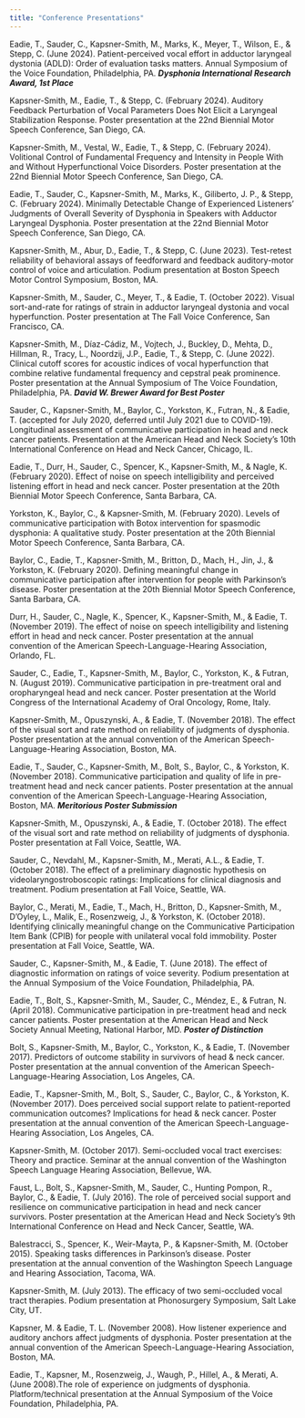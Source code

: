 ```yaml
---
title: "Conference Presentations"
---
```


Eadie, T., Sauder, C., Kapsner-Smith, M., Marks, K., Meyer, T., Wilson, E., & Stepp, C. (June 2024). Patient-perceived vocal effort in adductor laryngeal dystonia (ADLD): Order of evaluation tasks matters. Annual Symposium of the Voice Foundation, Philadelphia, PA. <b><i>Dysphonia International Research Award, 1st Place</b></i>

Kapsner-Smith, M., Eadie, T., & Stepp, C. (February 2024). Auditory Feedback Perturbation of Vocal Parameters Does Not Elicit a Laryngeal Stabilization Response. Poster presentation at the 22nd Biennial Motor Speech Conference, San Diego, CA.

Kapsner-Smith, M., Vestal, W., Eadie, T., & Stepp, C. (February 2024). Volitional Control of Fundamental Frequency and Intensity in People With and Without Hyperfunctional Voice Disorders. Poster presentation at the 22nd Biennial Motor Speech Conference, San Diego, CA.

Eadie, T., Sauder, C., Kapsner-Smith, M., Marks, K., Giliberto, J. P., & Stepp, C. (February 2024). Minimally Detectable Change of Experienced Listeners’ Judgments of Overall Severity of Dysphonia in Speakers with Adductor Laryngeal Dysphonia. Poster presentation at the 22nd Biennial Motor Speech Conference, San Diego, CA.

Kapsner-Smith, M., Abur, D., Eadie, T., & Stepp, C. (June 2023). Test-retest reliability of behavioral assays of feedforward and feedback auditory-motor control of voice and articulation. Podium presentation at Boston Speech Motor Control Symposium, Boston, MA.

Kapsner-Smith, M., Sauder, C., Meyer, T., & Eadie, T. (October 2022). Visual sort-and-rate for ratings of strain in adductor laryngeal dystonia and vocal hyperfunction. Poster presentation at The Fall Voice Conference, San Francisco, CA.

Kapsner-Smith, M., Díaz-Cádiz, M., Vojtech, J., Buckley, D., Mehta, D., Hillman, R., Tracy, L., Noordzij, J.P., Eadie, T., & Stepp, C. (June 2022). Clinical cutoff scores for acoustic indices of vocal hyperfunction that combine relative fundamental frequency and cepstral peak prominence. Poster presentation at the Annual Symposium of The Voice Foundation, Philadelphia, PA. <b><i>David W. Brewer Award for Best Poster</b></i>

Sauder, C., Kapsner-Smith, M., Baylor, C., Yorkston, K., Futran, N., & Eadie, T. (accepted for July 2020, deferred until July 2021 due to COVID-19). Longitudinal assessment of communicative participation in head and neck cancer patients. Presentation at the American Head and Neck Society’s 10th International Conference on Head and Neck Cancer, Chicago, IL.

Eadie, T., Durr, H., Sauder, C., Spencer, K., Kapsner-Smith, M., & Nagle, K. (February 2020). Effect of noise on speech intelligibility and perceived listening effort in head and neck cancer. Poster presentation at the 20th Biennial Motor Speech Conference, Santa Barbara, CA.

Yorkston, K., Baylor, C., & Kapsner-Smith, M. (February 2020). Levels of communicative participation with Botox intervention for spasmodic dysphonia: A qualitative study. Poster presentation at the 20th Biennial Motor Speech Conference, Santa Barbara, CA.

Baylor, C., Eadie, T., Kapsner-Smith, M., Britton, D., Mach, H., Jin, J., & Yorkston, K. (February 2020). Defining meaningful change in communicative participation after intervention for people with Parkinson’s disease. Poster presentation at the 20th Biennial Motor Speech Conference, Santa Barbara, CA.

Durr, H., Sauder, C., Nagle, K., Spencer, K., Kapsner-Smith, M., & Eadie, T. (November 2019). The effect of noise on speech intelligibility and listening effort in head and neck cancer. Poster presentation at the annual convention of the American Speech-Language-Hearing Association, Orlando, FL.

Sauder, C., Eadie, T., Kapsner-Smith, M., Baylor, C., Yorkston, K., & Futran, N. (August 2019). Communicative participation in pre-treatment oral and oropharyngeal head and neck cancer. Poster presentation at the World Congress of the International Academy of Oral Oncology, Rome, Italy.

Kapsner-Smith, M., Opuszynski, A., & Eadie, T. (November 2018). The effect of the visual sort and rate method on reliability of judgments of dysphonia. Poster presentation at the annual convention of the American Speech-Language-Hearing Association, Boston, MA.

Eadie, T., Sauder, C., Kapsner-Smith, M., Bolt, S., Baylor, C., & Yorkston, K. (November 2018). Communicative participation and quality of life in pre-treatment head and neck cancer patients. Poster presentation at the annual convention of the American Speech-Language-Hearing Association, Boston, MA. <b><i>Meritorious Poster Submission</b></i>

Kapsner-Smith, M., Opuszynski, A., & Eadie, T. (October 2018). The effect of the visual sort and rate method on reliability of judgments of dysphonia. Poster presentation at Fall Voice, Seattle, WA.

Sauder, C., Nevdahl, M., Kapsner-Smith, M., Merati, A.L., & Eadie, T. (October 2018). The effect of a preliminary diagnostic hypothesis on videolaryngostroboscopic ratings: Implications for clinical diagnosis and treatment. Podium presentation at Fall Voice, Seattle, WA.
 
Baylor, C., Merati, M., Eadie, T., Mach, H., Britton, D., Kapsner-Smith, M., D’Oyley, L., Malik, E., Rosenzweig, J., & Yorkston, K. (October 2018). Identifying clinically meaningful change on the Communicative Participation Item Bank (CPIB) for people with unilateral vocal fold immobility. Poster presentation at Fall Voice, Seattle, WA.

Sauder, C., Kapsner-Smith, M., & Eadie, T. (June 2018). The effect of diagnostic information on ratings of voice severity. Podium presentation at the Annual Symposium of the Voice Foundation, Philadelphia, PA.

Eadie, T., Bolt, S., Kapsner-Smith, M., Sauder, C., Méndez, E., & Futran, N. (April 2018). Communicative participation in pre-treatment head and neck cancer patients. Poster presentation at the American Head and Neck Society Annual Meeting, National Harbor, MD. <b><i>Poster of Distinction</b></i>

Bolt, S., Kapsner-Smith, M., Baylor, C., Yorkston, K., & Eadie, T. (November 2017). Predictors of outcome stability in survivors of head & neck cancer. Poster presentation at the annual convention of the American Speech-Language-Hearing Association, Los Angeles, CA.

Eadie, T., Kapsner-Smith, M., Bolt, S., Sauder, C., Baylor, C., & Yorkston, K. (November 2017). Does perceived social support relate to patient-reported communication outcomes? Implications for head & neck cancer. Poster presentation at the annual convention of the American Speech-Language-Hearing Association, Los Angeles, CA.

Kapsner-Smith, M. (October 2017). Semi-occluded vocal tract exercises: Theory and practice. Seminar at the annual convention of the Washington Speech Language Hearing Association, Bellevue, WA.

Faust, L., Bolt, S., Kapsner-Smith, M., Sauder, C., Hunting Pompon, R., Baylor, C., & Eadie, T. (July 2016). The role of perceived social support and resilience on communicative participation in head and neck cancer survivors. Poster presentation at the American Head and Neck Society’s 9th International Conference on Head and Neck Cancer, Seattle, WA.

Balestracci, S., Spencer, K., Weir-Mayta, P., & Kapsner-Smith, M. (October 2015). Speaking tasks differences in Parkinson’s disease. Poster presentation at the annual convention of the Washington Speech Language and Hearing Association, Tacoma, WA.

Kapsner-Smith, M. (July 2013). The efficacy of two semi-occluded vocal tract therapies. Podium presentation at Phonosurgery Symposium, Salt Lake City, UT.

Kapsner, M. & Eadie, T. L. (November 2008). How listener experience and auditory anchors affect judgments of dysphonia. Poster presentation at the annual convention of the American Speech-Language-Hearing Association, Boston, MA.

Eadie, T., Kapsner, M., Rosenzweig, J., Waugh, P., Hillel, A., & Merati, A. (June 2008).The role of experience on judgments of dysphonia. Platform/technical presentation at the Annual Symposium of the Voice Foundation, Philadelphia, PA.